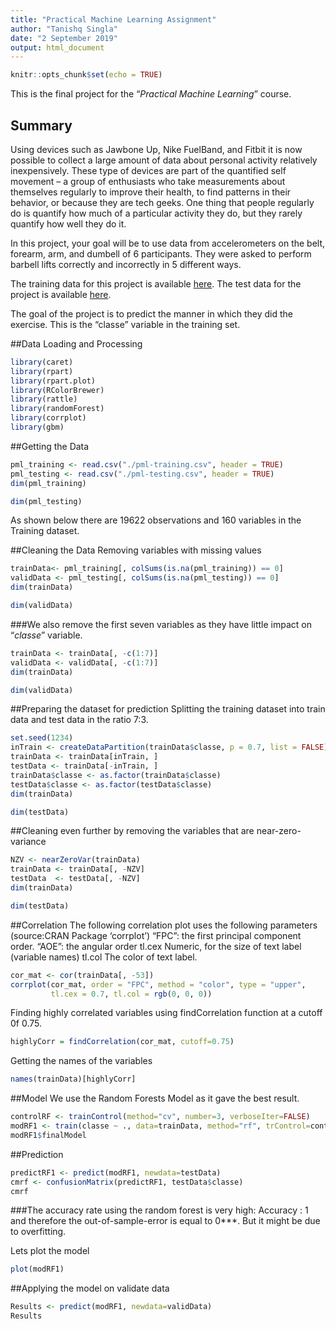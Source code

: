 ```yaml
---
title: "Practical Machine Learning Assignment"
author: "Tanishq Singla"
date: "2 September 2019"
output: html_document
---
```


```r
knitr::opts_chunk$set(echo = TRUE)
```

This is the final project for the "*Practical Machine Learning*" course. 

## Summary
Using devices such as Jawbone Up, Nike FuelBand, and Fitbit it is now possible to collect a large amount of data about personal activity relatively inexpensively. These type of devices are part of the quantified self movement – a group of enthusiasts who take measurements about themselves regularly to improve their health, to find patterns in their behavior, or because they are tech geeks. One thing that people regularly do is quantify how much of a particular activity they do, but they rarely quantify how well they do it.

In this project, your goal will be to use data from accelerometers on the belt, forearm, arm, and dumbell of 6 participants. They were asked to perform barbell lifts correctly and incorrectly in 5 different ways.

The training data for this project is available [here](https://d396qusza40orc.cloudfront.net/predmachlearn/pml-training.csv).
The test data for the project is available [here](https://d396qusza40orc.cloudfront.net/predmachlearn/pml-testing.csv).

The goal of the project is to predict the manner in which they did the exercise. This is the “classe” variable in the training set.

##Data Loading and Processing
```r
library(caret)
library(rpart)
library(rpart.plot)
library(RColorBrewer)
library(rattle)
library(randomForest)
library(corrplot)
library(gbm)
```

##Getting the Data
```r
pml_training <- read.csv("./pml-training.csv", header = TRUE)
pml_testing <- read.csv("./pml-testing.csv", header = TRUE)
dim(pml_training)
```
```r
dim(pml_testing)
```
As shown below there are 19622 observations and 160 variables in the Training dataset.

##Cleaning the Data
Removing variables with missing values
```r
trainData<- pml_training[, colSums(is.na(pml_training)) == 0]
validData <- pml_testing[, colSums(is.na(pml_testing)) == 0]
dim(trainData)
```
```r
dim(validData)
```

###We also remove the first seven variables as they have little impact on "*classe*" variable.
```r
trainData <- trainData[, -c(1:7)]
validData <- validData[, -c(1:7)]
dim(trainData)
```
```r
dim(validData)
```

##Preparing the dataset for prediction
Splitting the training dataset into train data and test data in the ratio 7:3.
```r
set.seed(1234) 
inTrain <- createDataPartition(trainData$classe, p = 0.7, list = FALSE)
trainData <- trainData[inTrain, ]
testData <- trainData[-inTrain, ]
trainData$classe <- as.factor(trainData$classe)
testData$classe <- as.factor(testData$classe)
dim(trainData)
```
```r
dim(testData)
```

##Cleaning even further by removing the variables that are near-zero-variance
```r
NZV <- nearZeroVar(trainData)
trainData <- trainData[, -NZV]
testData  <- testData[, -NZV]
dim(trainData)
```
```r
dim(testData)
```


##Correlation
The following correlation plot uses the following parameters (source:CRAN Package ‘corrplot’) “FPC”: the first principal component order. “AOE”: the angular order tl.cex Numeric, for the size of text label (variable names) tl.col The color of text label.
```r
cor_mat <- cor(trainData[, -53])
corrplot(cor_mat, order = "FPC", method = "color", type = "upper", 
         tl.cex = 0.7, tl.col = rgb(0, 0, 0))
```

Finding highly correlated variables using findCorrelation function at a cutoff 0f 0.75.
```r
highlyCorr = findCorrelation(cor_mat, cutoff=0.75)
```

Getting the names of the variables
```r
names(trainData)[highlyCorr]
```

##Model
We use the Random Forests Model as it gave the best result.
```r
controlRF <- trainControl(method="cv", number=3, verboseIter=FALSE)
modRF1 <- train(classe ~ ., data=trainData, method="rf", trControl=controlRF)
modRF1$finalModel
```

##Prediction
```r
predictRF1 <- predict(modRF1, newdata=testData)
cmrf <- confusionMatrix(predictRF1, testData$classe)
cmrf
```
###The accuracy rate using the random forest is very high: Accuracy : 1 and therefore the out-of-sample-error is equal to 0***. But it might be due to overfitting.

Lets plot the model
```r
plot(modRF1)
```


##Applying the model on validate data
```r
Results <- predict(modRF1, newdata=validData)
Results
```

